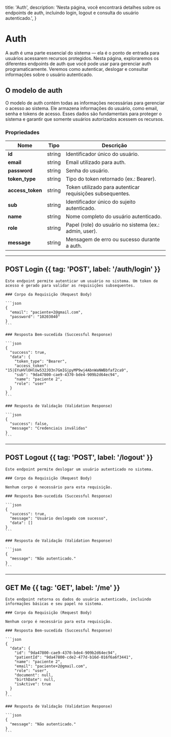   title: 'Auth',
  description: 'Nesta página, você encontrará detalhes sobre os endpoints de auth, incluindo login, logout e consulta do usuário autenticado.',
}

# Auth

A auth é uma parte essencial do sistema — ela é o ponto de entrada para usuários acessarem recursos protegidos. Nesta página, exploraremos os diferentes endpoints de auth que você pode usar para gerenciar auth programaticamente. Veremos como autenticar, deslogar e consultar informações sobre o usuário autenticado.

## O modelo de auth

O modelo de auth contém todas as informações necessárias para gerenciar o acesso ao sistema. Ele armazena informações do usuário, como email, senha e tokens de acesso. Esses dados são fundamentais para proteger o sistema e garantir que somente usuários autorizados acessem os recursos.

### Propriedades

| Nome                | Tipo       | Descrição                                                                |
|---------------------|------------|--------------------------------------------------------------------------|
| **id**              | string     | Identificador único do usuário.                                          |
| **email**           | string     | Email utilizado para auth.                                       |
| **password**        | string     | Senha do usuário.                                                        |
| **token_type**      | string     | Tipo do token retornado (ex.: Bearer).                                   |
| **access_token**    | string     | Token utilizado para autenticar requisições subsequentes.               |
| **sub**             | string     | Identificador único do sujeito autenticado.                              |
| **name**            | string     | Nome completo do usuário autenticado.                                    |
| **role**            | string     | Papel (role) do usuário no sistema (ex.: admin, user).                   |
| **message**         | string     | Mensagem de erro ou sucesso durante a auth.                      |

---

## POST Login {{ tag: 'POST', label: '/auth/login' }}

<Row>
  <Col>

    Este endpoint permite autenticar um usuário no sistema. Um token de acesso é gerado para validar as requisições subsequentes.

    ### Corpo da Requisição (Request Body)

    ```json
    {
      "email": "paciente+2@gmail.com",
      "password": "10203040"
    }
    ```

    ### Resposta Bem-sucedida (Successful Response)

    ```json
    {
      "success": true,
      "data": {
        "token_type": "Bearer",
        "access_token": "15|EYuHVlOHlUw532JO3n7GmIGjpyMP9wj4AbnWaNWBbfaf2ca9",
        "sub": "9da47800-cae9-4370-bde4-909b2d64ec94",
        "name": "paciente 2",
        "role": "user"
      }
    }
    ```

    ### Resposta de Validação (Validation Response)

    ```json
    {
      "success": false,
      "message": "Credenciais inválidas"
    }
    ```

  </Col>
</Row>

---

## POST Logout {{ tag: 'POST', label: '/logout' }}

<Row>
  <Col>

    Este endpoint permite deslogar um usuário autenticado no sistema.

    ### Corpo da Requisição (Request Body)

    Nenhum corpo é necessário para esta requisição.

    ### Resposta Bem-sucedida (Successful Response)

    ```json
    {
      "success": true,
      "message": "Usuário deslogado com sucesso",
      "data": []
    }
    ```

    ### Resposta de Validação (Validation Response)

    ```json
    {
      "message": "Não autenticado."
    }
    ```

  </Col>
</Row>

---

## GET Me {{ tag: 'GET', label: '/me' }}

<Row>
  <Col>

    Este endpoint retorna os dados do usuário autenticado, incluindo informações básicas e seu papel no sistema.

    ### Corpo da Requisição (Request Body)

    Nenhum corpo é necessário para esta requisição.

    ### Resposta Bem-sucedida (Successful Response)

    ```json
    {
      "data": {
        "id": "9da47800-cae9-4370-bde4-909b2d64ec94",
        "patientId": "9da47800-cde2-477d-b16d-016f6a6f3441",
        "name": "paciente 2",
        "email": "paciente+2@gmail.com",
        "role": "user",
        "document": null,
        "birthDate": null,
        "isActive": true
      }
    }
    ```

    ### Resposta de Validação (Validation Response)

    ```json
    {
      "message": "Não autenticado."
    }
    ```

  </Col>
</Row>
